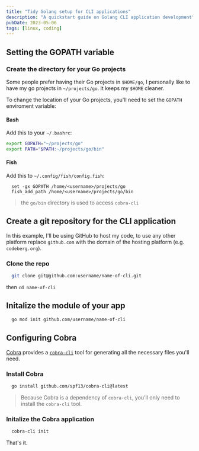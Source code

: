 ```yaml
---
title: "Tidy Golang setup for CLI applications"
description: "A quickstart guide on Golang CLI application development"
pubDate: 2023-05-06
tags: [linux, coding]
---
```


## Setting the GOPATH variable

### Create the directory for your Go projects

Some people prefer having their Go projects in `$HOME/go`, I personally like to have my go projects in `~/projects/go`. It keeps my `$HOME` cleaner.

To change the location of your Go projects, you'll need to set the `GOPATH` enviroment variable:

#### Bash

Add this to your `~/.bashrc`:

```bash
export GOPATH="~/projects/go"
export PATH="$PATH:~/projects/go/bin"
```

#### Fish

Add this to `~/.config/fish/config.fish`:

```fish
  set -gx GOPATH /home/<username>/projects/go
  fish_add_path /home/<username>/projects/go/bin
```

> the `go/bin` directory is used to access `cobra-cli`

## Create a git repository for the CLI application

In this example, I'll be using GitHub to host my code, to use any other platform replace `github.com` with the domain of the hosting platform (e.g. `codeberg.org`).

### Clone the repo

```sh
  git clone git@github.com:username/name-of-cli.git
```

then `cd name-of-cli`

## Initalize the module of your app

```sh
  go mod init github.com/username/name-of-cli
```

## Configuring Cobra

[Cobra](https://cobra.dev/) provides a [`cobra-cli`](https://github.com/spf13/cobra-cli/blob/main/README.md) tool for generating all the necessary files you'll need.

### Install Cobra

```sh
  go install github.com/spf13/cobra-cli@latest
```

> Because Cobra is a dependency of `cobra-cli`, you'll only need to install the `cobra-cli` tool.

### Initalize the Cobra application

```sh
  cobra-cli init
```

That's it.
